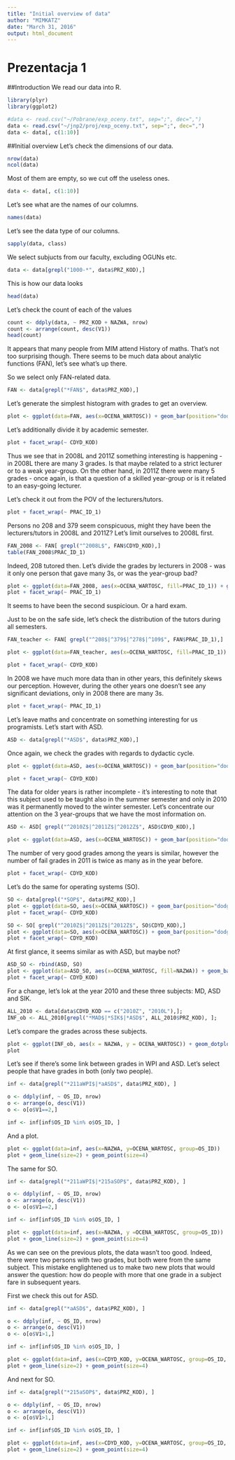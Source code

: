 ```yaml
---
title: "Initial overview of data"
author: "MIMKATZ"
date: "March 31, 2016"
output: html_document
---
```


Prezentacja 1
========================================================


##Introduction
We read our data into R.

```r
library(plyr)
library(ggplot2)
```

```r
#data <- read.csv("~/Pobrane/exp_oceny.txt", sep=";", dec=",")
data <- read.csv("~/jnp2/proj/exp_oceny.txt", sep=";", dec=",")
data <- data[, c(1:10)]
```

##Initial overview
Let's check the dimensions of our data.
```r
nrow(data)
ncol(data)
```

Most of them are empty, so we cut off the useless ones.

```r
data <- data[, c(1:10)]
```

Let's see what are the names of our columns.

```r
names(data)
```

Let's see the data type of our columns.

```r
sapply(data, class)
```

We select subjucts from our faculty, excluding OGUNs etc.

```r
data <- data[grepl("1000-*", data$PRZ_KOD),]
```

This is how our data looks

```r
head(data)
```

Let's check the count of each of the values

```r
count <- ddply(data, ~ PRZ_KOD + NAZWA, nrow)
count <- arrange(count, desc(V1))
head(count)
```

It appears that many people from MIM attend History of maths. That's not too surprising though.
There seems to be much data about analytic functions (FAN), let's see what's up there.

So we select only FAN-related data.
```r
FAN <- data[grepl("*FAN$", data$PRZ_KOD),]
```

Let's generate the simplest histogram with grades to get an overview.
```r
plot <- ggplot(data=FAN, aes(x=OCENA_WARTOSC)) + geom_bar(position="dodge")
```

Let's additionally divide it by academic semester.
```r
plot + facet_wrap(~ CDYD_KOD)
```

Thus we see that in 2008L and 2011Z something interesting is happening - in 2008L there are many 3 grades. Is that maybe related to a strict lecturer or to a weak year-group. On the other hand, in 2011Z there were many 5 grades - once again, is that a question of a skilled year-group or is it related to an easy-going lecturer.

Let's check it out from the POV of the lecturers/tutors.
```r
plot + facet_wrap(~ PRAC_ID_1)
```

Persons no 208 and 379 seem conspicuous, might they have been the lecturers/tutors in 2008L and 2011Z?
Let's limit ourselves to 2008L first.
```r
FAN_2008 <- FAN[ grepl("^2008L$", FAN$CDYD_KOD),]
table(FAN_2008$PRAC_ID_1)
```
Indeed, 208 tutored then.
Let's divide the grades by lecturers in 2008 - was it only one person that gave many 3s, or was the year-group bad?
```r
plot <- ggplot(data=FAN_2008, aes(x=OCENA_WARTOSC, fill=PRAC_ID_1)) + geom_bar(position="dodge")
plot + facet_wrap(~ PRAC_ID_1)
```

It seems to have been the second suspicioun. Or a hard exam.

Just to be on the safe side, let's check the distribution of the tutors during all semesters.
```r
FAN_teacher <- FAN[ grepl("^208$|^379$|^278$|^109$", FAN$PRAC_ID_1),]
```

```r
plot <- ggplot(data=FAN_teacher, aes(x=OCENA_WARTOSC, fill=PRAC_ID_1)) + geom_bar(position="dodge")
```

```r
plot + facet_wrap(~ CDYD_KOD)
```
In 2008 we have much more data than in other years, this definitely skews our perception. However, during the other years one doesn't see any significant deviations, only in 2008 there are many 3s.

```r
plot + facet_wrap(~ PRAC_ID_1)
```

Let's leave maths and concentrate on something interesting for us programists.
Let's start with ASD.
```r
ASD <- data[grepl("*ASD$", data$PRZ_KOD),]
```

Once again, we check the grades with regards to dydactic cycle.

```r
plot <- ggplot(data=ASD, aes(x=OCENA_WARTOSC)) + geom_bar(position="dodge")
```

```r
plot + facet_wrap(~ CDYD_KOD)
```

The data for older years is rather incomplete - it's interesting to note that this subject used to be taught also in the summer semester and only in 2010 was it permanently moved to the winter semester. Let's concentrate our attention on the 3 year-groups that we have the most information on.

```r
ASD <- ASD[ grepl("^2010Z$|^2011Z$|^2012Z$", ASD$CDYD_KOD),]
```

```r
plot <- ggplot(data=ASD, aes(x=OCENA_WARTOSC)) + geom_bar(position="dodge")
```

The number of very good grades among the years is similar, however the number of fail grades in 2011 is twice as many as in the year before.

```r
plot + facet_wrap(~ CDYD_KOD)

```

Let's do the same for operating systems (SO).

```r
SO <- data[grepl("*SOP$", data$PRZ_KOD),]
plot <- ggplot(data=SO, aes(x=OCENA_WARTOSC)) + geom_bar(position="dodge")
plot + facet_wrap(~ CDYD_KOD)
```


```r
SO <- SO[ grepl("^2010Z$|^2011Z$|^2012Z$", SO$CDYD_KOD),]
plot <- ggplot(data=SO, aes(x=OCENA_WARTOSC)) + geom_bar(position="dodge")
plot + facet_wrap(~ CDYD_KOD)
```

At first glance, it seems similar as with ASD, but maybe not?

```r
ASD_SO <- rbind(ASD, SO)
plot <- ggplot(data=ASD_SO, aes(x=OCENA_WARTOSC, fill=NAZWA)) + geom_bar(position="dodge")
plot + facet_wrap(~ CDYD_KOD)

```

For a change, let's lok at the year 2010 and these three subjects: MD, ASD and SIK.

```r
ALL_2010 <- data[data$CDYD_KOD == c("2010Z", "2010L"),];
INF_ob <- ALL_2010[grepl("*MAD$|*SIK$|*ASD$", ALL_2010$PRZ_KOD), ];
```

Let's compare the grades across these subjects.

```r
plot <- ggplot(INF_ob, aes(x = NAZWA, y = OCENA_WARTOSC)) + geom_dotplot(binaxis = "y", stackdir = "center")
plot
```

Let's see if there's some link between grades in WPI and ASD. Let's select people that have grades in both (only two people).

```r
inf <- data[grepl("*211aWPI$|*aASD$", data$PRZ_KOD), ]

o <- ddply(inf, ~ OS_ID, nrow)
o <- arrange(o, desc(V1))
o <- o[o$V1==2,]

inf <- inf[inf$OS_ID %in% o$OS_ID, ]

```

And a plot.

```r
plot <- ggplot(data=inf, aes(x=NAZWA, y=OCENA_WARTOSC, group=OS_ID))
plot + geom_line(size=2) + geom_point(size=4)
```

The same for SO.

```r
inf <- data[grepl("*211aWPI$|*215aSOP$", data$PRZ_KOD), ]

o <- ddply(inf, ~ OS_ID, nrow)
o <- arrange(o, desc(V1))
o <- o[o$V1==2,]

inf <- inf[inf$OS_ID %in% o$OS_ID, ]
```


```r
plot <- ggplot(data=inf, aes(x=NAZWA, y =OCENA_WARTOSC, group=OS_ID))
plot + geom_line(size=2) + geom_point(size=4)
```

As we can see on the previous plots, the data wasn't too good. Indeed, there were two persons with two grades, but both were from the same subject. This mistake englightened us to make two new plots that would answer the question: how do people with more that one grade in a subject fare in subsequent years.

First we check this out for ASD.

```r
inf <- data[grepl("*aASD$", data$PRZ_KOD), ]

o <- ddply(inf, ~ OS_ID, nrow)
o <- arrange(o, desc(V1))
o <- o[o$V1>1,]

inf <- inf[inf$OS_ID %in% o$OS_ID, ]
```


```r
plot <- ggplot(data=inf, aes(x=CDYD_KOD, y=OCENA_WARTOSC, group=OS_ID, color=OS_ID))
plot + geom_line(size=2) + geom_point(size=4)
```

And next for SO.

```r
inf <- data[grepl("*215aSOP$", data$PRZ_KOD), ]

o <- ddply(inf, ~ OS_ID, nrow)
o <- arrange(o, desc(V1))
o <- o[o$V1>1,]

inf <- inf[inf$OS_ID %in% o$OS_ID, ]

```


```r
plot <- ggplot(data=inf, aes(x=CDYD_KOD, y=OCENA_WARTOSC, group=OS_ID, color=OS_ID))
plot + geom_line(size=2) + geom_point(size=4)
```